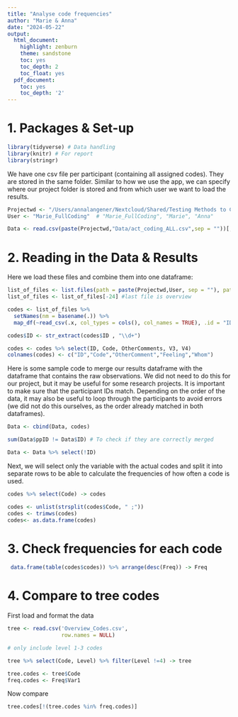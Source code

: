 ```yaml
---
title: "Analyse code frequencies"
author: "Marie & Anna"
date: "2024-05-22"
output:
  html_document:
    highlight: zenburn
    theme: sandstone
    toc: yes
    toc_depth: 2
    toc_float: yes
  pdf_document:
    toc: yes
    toc_depth: '2'
---
```


# 1. Packages & Set-up

```r
library(tidyverse) # Data handling
library(knitr) # For report
library(stringr)
```

We have one csv file per participant (containing all assigned codes).
They are stored in the same folder. Similar to how we use the app, we can specify where our project folder is stored and from which user we want to load the results. 

```r

Projectwd <- "/Users/annalangener/Nextcloud/Shared/Testing Methods to Capture Social Context/Qualitative context/3. Coding/QualitativeCoding_Activies/"
User <- "Marie_FullCoding"  # "Marie_FullCoding", "Marie", "Anna"

Data <- read.csv(paste(Projectwd,"Data/act_coding_ALL.csv",sep = ""))[,-1]
```

# 2. Reading in the Data & Results


Here we load these files and combine them into one dataframe:

```r

list_of_files <- list.files(path = paste(Projectwd,User, sep = ""), pattern = "\\.csv$", full.names = TRUE) 
list_of_files <- list_of_files[-24] #last file is overview

codes <- list_of_files %>%
  setNames(nm = basename(.)) %>% 
  map_df(~read_csv(.x, col_types = cols(), col_names = TRUE), .id = "ID")

codes$ID <- str_extract(codes$ID , "\\d+")

codes <- codes %>% select(ID, Code, OtherComments, V3, V4)
colnames(codes) <- c("ID","Code","OtherComment","Feeling","Whom")
```

Here is some sample code to merge our results dataframe with the dataframe that contains the raw observations. We did not need to do this for our project, but it may be useful for some research projects. It is important to make sure that the participant IDs match. Depending on the order of the data, it may also be useful to loop through the participants to avoid errors (we did not do this ourselves, as the order already matched in both dataframes).

```r

Data <- cbind(Data, codes)

sum(Data$ppID != Data$ID) # To check if they are correctly merged

Data <- Data %>% select(!ID)
```

Next, we will select only the variable with the actual codes and split it into separate rows to be able to calculate the frequencies of how often a code is used.

```r
codes %>% select(Code) -> codes

codes <- unlist(strsplit(codes$Code, " ;"))
codes <- trimws(codes)
codes<- as.data.frame(codes)
```

# 3. Check frequencies for each code

```r
 data.frame(table(codes$codes)) %>% arrange(desc(Freq)) -> Freq
```

# 4. Compare to tree codes

First load and format the data
```r
tree <- read.csv('Overview_Codes.csv',
                 row.names = NULL)

# only include level 1-3 codes

tree %>% select(Code, Level) %>% filter(Level !=4) -> tree

tree.codes <- tree$Code
freq.codes <- Freq$Var1
```

Now compare
```r
tree.codes[!(tree.codes %in% freq.codes)] 
```



